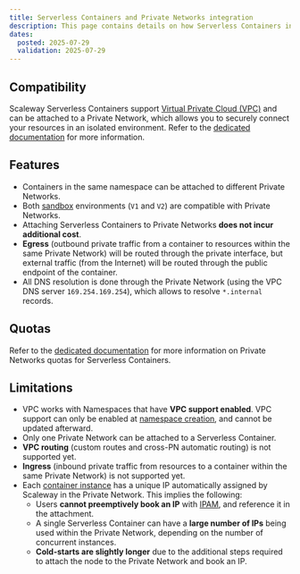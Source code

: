 ```yaml
---
title: Serverless Containers and Private Networks integration
description: This page contains details on how Serverless Containers interacts with Virtual Private Cloud and Private Networks
dates:
  posted: 2025-07-29
  validation: 2025-07-29
---
```


## Compatibility

Scaleway Serverless Containers support [Virtual Private Cloud (VPC)](/vpc/) and can be attached to a Private Network, which allows you to securely connect your resources in an isolated environment. Refer to the [dedicated documentation](/serverless-containers/how-to/use-private-networks/) for more information.

## Features

- Containers in the same namespace can be attached to different Private Networks.
- Both [sandbox](/serverless-containers/concepts/#sandbox) environments (`V1` and `V2`) are compatible with Private Networks.
- Attaching Serverless Containers to Private Networks **does not incur additional cost**.
- **Egress** (outbound private traffic from a container to resources within the same Private Network) will be routed through the private interface, but external traffic (from the Internet) will be routed through the public endpoint of the container.
- All DNS resolution is done through the Private Network (using the VPC DNS server `169.254.169.254`), which allows to resolve `*.internal` records.

## Quotas

Refer to the [dedicated documentation](/organizations-and-projects/additional-content/organization-quotas/) for more information on Private Networks quotas for Serverless Containers.

## Limitations

- VPC works with Namespaces that have **VPC support enabled**. VPC support can only be enabled at [namespace creation](/serverless-containers/how-to/create-manage-delete-containers-namespace/#creating-a-serverless-containers-namespace), and cannot be updated afterward.
- Only one Private Network can be attached to a Serverless Container.
- **VPC routing** (custom routes and cross-PN automatic routing) is not supported yet.
- **Ingress** (inbound private traffic from resources to a container within the same Private Network) is not supported yet.
- Each [container instance](/serverless-containers/concepts/#instance) has a unique IP automatically assigned by Scaleway in the Private Network. This implies the following:
    - Users **cannot preemptively book an IP** with [IPAM](/ipam/), and reference it in the attachment.
    - A single Serverless Container can have a **large number of IPs** being used within the Private Network, depending on the number of concurrent instances.
    - **Cold-starts are slightly longer** due to the additional steps required to attach the node to the Private Network and book an IP.

